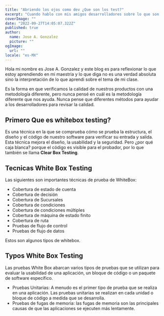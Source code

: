 ```yaml
---
title: "Abriendo los ojos como dev ¿Que son los test?"
excerpt: "Cuando hablo con mis amigos desarrolladores sobre lo que son las pruebas. Siempre llegamos a las mismas conclusiones, es la forma en que verificamos la calidad de nuestros productos con diferentes métodos."
coverImage: ""
date: "2022-09-27T14:05:07.322Z"
published: true
author:
  name: Jose A. Gonzalez
  picture: ""
ogImage:
  url: ""
locale: "es-MX"
---
```


Hola mi nombre es Jose A. Gonzalez y este blog es para reflexionar lo que estoy aprendiendo en mi maestria y lo que diga no es una verdad absoluta sino la interpretación de lo que aprendi sobre el tema de mi clase.

Es la forma en que verificamos la calidad de nuestros productos con una metodología diferente, pero nunca pensé en cuál es la metodología diferente que nos ayuda. Nunca pense  que diferentes métodos para ayudar a los desarrolladores para revisar la calidad.

## Primero Que es whitebox testing?

Es una técnica en la que se comprueba cómo se prueba la estructura, el diseño y el código de nuestro software para verificar su entrada y salida. Esta técnica mejora el diseño, la usabilidad y la seguridad. 
Pero ¿por qué caja blanca? porque el código es visible para el probador, por lo que también se llama **Clear Box Testing**.

<CustomImage
  src="/img/whitebox.jpg"
  alt="The WhiteBox"
  with={400}
  height={400}
/>

## Tecnicas White Box Testing 

Las siguientes son importantes técnicas de prueba de WhiteBox:

- Cobertura de estado de cuenta
- Cobertura de decisión
- Cobertura de Sucursales
- Cobertura de condiciones
- Cobertura de condiciones múltiples
- Cobertura de máquina de estado finito
- Cobertura de ruta
- Pruebas de flujo de control
- Pruebas de flujo de datos

Estos son algunos tipos de whitebox.

## Typos White Box Testing

Las pruebas White Box abarcan varios tipos de pruebas que se utilizan para evaluar la usabilidad de una aplicación, un bloque de código o un paquete de software específico.

- Pruebas Unitarias: A menudo es el primer tipo de prueba que se realiza en una aplicación. Las pruebas unitarias se realizan en cada unidad o bloque de código a medida que se desarrolla.
- Pruebas de fugas de memoria: las fugas de memoria son las principales causas de que las aplicaciones se ejecuten más lentamente.
